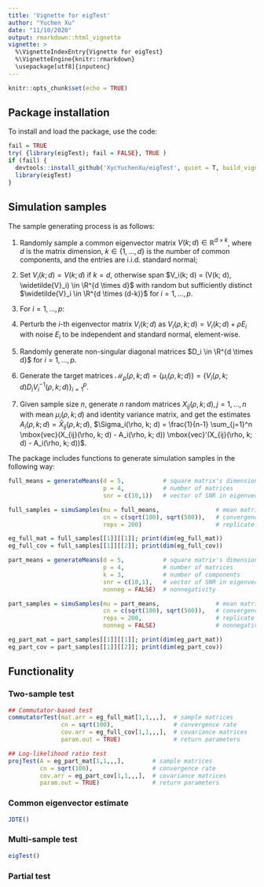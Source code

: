 ```yaml
---
title: 'Vignette for eigTest'
author: "Yuchen Xu"
date: "11/10/2020"
output: rmarkdown::html_vignette
vignette: >
  %\VignetteIndexEntry{Vignette for eigTest}
  %\VignetteEngine{knitr::rmarkdown}
  \usepackage[utf8]{inputenc}
---
```


```r
knitr::opts_chunk$set(echo = TRUE)
```

## Package installation

To install and load the package, use the code:
```r
fail = TRUE
try( {library(eigTest); fail = FALSE}, TRUE )
if (fail) {
  devtools::install_github('XycYuchenXu/eigTest', quiet = T, build_vignettes = F)
  library(eigTest)
}
```

## Simulation samples

The sample generating process is as follows:

1. Randomly sample a common eigenvector matrix $V(k; d) \in \mathbb{R}^{d \times k}$, where $d$ is the matrix dimension, $k \in \{1, \dots, d\}$ is the number of common components, and the entries are i.i.d. standard normal;

2. Set $V_i(k; d) = V(k; d)$ if $k = d$, otherwise span $V_i(k; d) = (V(k; d), \widetilde{V}_i) \in \R^{d \times d}$ with random but sufficiently distinct $\widetilde{V}_i \in \R^{d \times (d-k)}$ for $i = 1, \dots, p$.

3. For $i=1, \dots, p$:
  1. Perturb the $i$-th eigenvector matrix $V_i(k; d)$ as $V_i(\rho, k; d) = V_i(k; d) + \rho E_i$ with noise $E_i$ to be independent and standard normal, element-wise.
  2. Randomly generate non-singular diagonal matrices $D_i \in \R^{d \times d}$ for $i = 1, \dots, p$.

4. Generate the target matrices $\mathcal{M}_p(\rho, k; d) = \{\mu_i(\rho, k; d)\} = \{ V_i(\rho, k; d) D_i V_i^{-1}(\rho, k; d)\}_{i=1}^p$.

5. Given sample size $n$, generate $n$ random matrices $X_{ij}(\rho, k; d), j = 1, \dots, n$ with mean $\mu_i(\rho, k; d)$ and identity variance matrix, and get the estimates $A_i(\rho, k; d) = \bar X_{ij}(\rho, k; d)$, $\Sigma_i(\rho, k; d) = \frac{1}{n-1} \sum_{j=1}^n \mbox{vec}(X_{ij}(\rho, k; d) - A_i(\rho, k; d)) \mbox{vec}'(X_{ij}(\rho, k; d) - A_i(\rho, k; d))$.

The package includes functions to generate simulation samples in the following way:

```r
full_means = generateMeans(d = 5,           # square matrix's dimension
                           p = 4,           # number of matrices
                           snr = c(10,1))   # vector of SNR in eigenvector

full_samples = simuSamples(mu = full_means,                # mean matrices
                           cn = c(sqrt(100), sqrt(500)),   # convergence rate
                           reps = 200)                     # replicate

eg_full_mat = full_samples[[1]][[1]]; print(dim(eg_full_mat))
eg_full_cov = full_samples[[1]][[2]]; print(dim(eg_full_cov))

part_means = generateMeans(d = 5,           # square matrix's dimension
                           p = 4,           # number of matrices
                           k = 3,           # number of components
                           snr = c(10,1),   # vector of SNR in eigenvector
                           nonneg = FALSE)  # nonnegativity

part_samples = simuSamples(mu = part_means,                # mean matrices
                           cn = c(sqrt(100), sqrt(500)),   # convergence rate
                           reps = 200,                     # replicate
                           nonneg = FALSE)                 # nonnegativity

eg_part_mat = part_samples[[1]][[1]]; print(dim(eg_part_mat))
eg_part_cov = part_samples[[1]][[2]]; print(dim(eg_part_cov))
```


## Functionality

### Two-sample test

```r
## Commutator-based test
commutatorTest(mat.arr = eg_full_mat[1,1,,,],  # sample matrices
               cn = sqrt(100),                 # convergence rate
               cov.arr = eg_full_cov[1,1,,,],  # covariance matrices
               param.out = TRUE)               # return parameters

## Log-likelihood ratio test
projTest(A = eg_part_mat[1,1,,,],        # sample matrices
         cn = sqrt(100),                 # convergence rate
         cov.arr = eg_part_cov[1,1,,,],  # covariance matrices
         param.out = TRUE)               # return parameters
```

### Common eigenvector estimate

```r
JDTE()
```

### Multi-sample test

```r
eigTest()
```

### Partial test

```r

```

